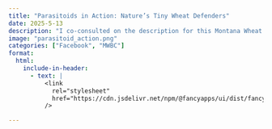 ```yaml
---
title: "Parasitoids in Action: Nature’s Tiny Wheat Defenders"
date: 2025-5-13
description: "I co-consulted on the description for this Montana Wheat and Barley Committee post about parasitoids of wheat stem sawfly. "
image: "parasitoid_action.png"
categories: ["Facebook", "MWBC"]
format:
  html:
    include-in-header: 
      - text: |
          <link
            rel="stylesheet"
            href="https://cdn.jsdelivr.net/npm/@fancyapps/ui/dist/fancybox.css"
          />

---
```


<div id="fb-root"></div>
<script async defer crossorigin="anonymous" 
  src="https://connect.facebook.net/en_US/sdk.js#xfbml=1&version=v19.0"></script>

<div class="fb-post" 
     data-href="https://www.facebook.com/MTwheatbarley/posts/pfbid0dLzcVXd32jTyN9d1HiEdKhuGbXibFT8DkrbAAxg9N8BG3fWLtrv2ZyT8b43NEXPcl?rdid=bTiOXTT5dxm45MBl" 
     data-width="500"></div> 